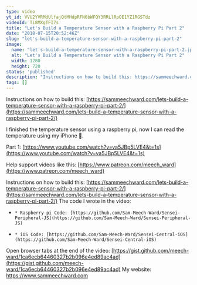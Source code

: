 ```yaml
---
type: video
yt_id: VVU2YVRMdUlfajQtMHdpRFN6bWFQY3RRLlRpOE1YZ1RGSTdz
videoId: Ti8MXgTFI7s
title: "Let's Build a Temperature Sensor with a Raspberry Pi Part 2"
date: "2018-07-15T20:52:46Z"
slug: "let's-build-a-temperature-sensor-with-a-raspberry-pi-part-2"
image: 
  name: "let's-build-a-temperature-sensor-with-a-raspberry-pi-part-2.jpg"
  alt: "Let's Build a Temperature Sensor with a Raspberry Pi Part 2"
  width: 1280
  height: 720
status: 'published'
description: "Instructions on how to build this: https://sammeechward.com/lets-build-a-temperature-sensor-with-a-raspberry-pi-part-2/"
tags: []
---
```


Instructions on how to build this: [https://sammeechward.com/lets-build-a-temperature-sensor-with-a-raspberry-pi-part-2/](https://sammeechward.com/lets-build-a-temperature-sensor-with-a-raspberry-pi-part-2/)

I finished the temperature sensor using a raspberry pi, now I can read the temperature using my iPhone 🤗.

Part 1: [https://www.youtube.com/watch?v=va5JBp5LVE4&t=1s](https://www.youtube.com/watch?v=va5JBp5LVE4&t=1s)

Help support videos like this: [https://www.patreon.com/meech_ward](https://www.patreon.com/meech_ward)



Instructions on how to build this: [https://sammeechward.com/lets-build-a-temperature-sensor-with-a-raspberry-pi-part-2/](https://sammeechward.com/lets-build-a-temperature-sensor-with-a-raspberry-pi-part-2/)
The code I wrote in the video: 
*     * Raspberry pi Code: [https://github.com/Sam-Meech-Ward/Sensei-Peripheral-JS](https://github.com/Sam-Meech-Ward/Sensei-Peripheral-JS)
*     * iOS Code: [https://github.com/Sam-Meech-Ward/Sensei-Central-iOS](https://github.com/Sam-Meech-Ward/Sensei-Central-iOS)
Open browser tabs at the end of the video: [https://gist.github.com/meech-ward/1ca6ecb64460327b2b096e4ed89ac4ad](https://gist.github.com/meech-ward/1ca6ecb64460327b2b096e4ed89ac4ad)
My website: https://www.sammeechward.com
